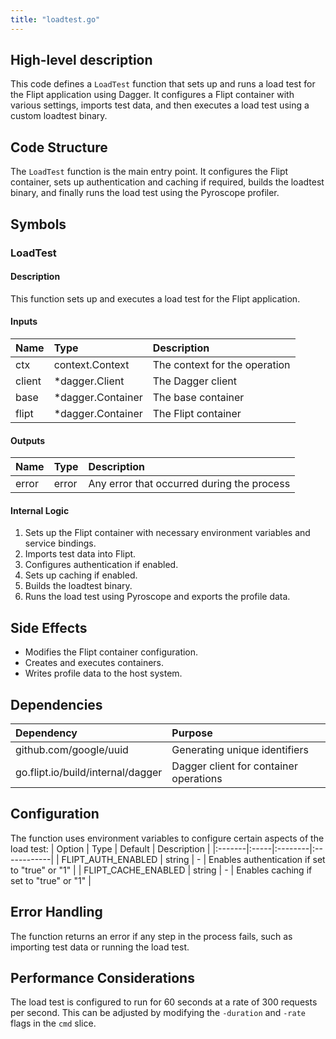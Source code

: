 ```yaml
---
title: "loadtest.go"
---
```


## High-level description
This code defines a `LoadTest` function that sets up and runs a load test for the Flipt application using Dagger. It configures a Flipt container with various settings, imports test data, and then executes a load test using a custom loadtest binary.

## Code Structure
The `LoadTest` function is the main entry point. It configures the Flipt container, sets up authentication and caching if required, builds the loadtest binary, and finally runs the load test using the Pyroscope profiler.

## Symbols

### LoadTest
#### Description
This function sets up and executes a load test for the Flipt application.

#### Inputs
| Name | Type | Description |
|:-----|:-----|:------------|
| ctx | context.Context | The context for the operation |
| client | *dagger.Client | The Dagger client |
| base | *dagger.Container | The base container |
| flipt | *dagger.Container | The Flipt container |

#### Outputs
| Name | Type | Description |
|:-----|:-----|:------------|
| error | error | Any error that occurred during the process |

#### Internal Logic
1. Sets up the Flipt container with necessary environment variables and service bindings.
2. Imports test data into Flipt.
3. Configures authentication if enabled.
4. Sets up caching if enabled.
5. Builds the loadtest binary.
6. Runs the load test using Pyroscope and exports the profile data.

## Side Effects
- Modifies the Flipt container configuration.
- Creates and executes containers.
- Writes profile data to the host system.

## Dependencies
| Dependency | Purpose |
|:-----------|:--------|
| github.com/google/uuid | Generating unique identifiers |
| go.flipt.io/build/internal/dagger | Dagger client for container operations |

## Configuration
The function uses environment variables to configure certain aspects of the load test:
| Option | Type | Default | Description |
|:-------|:-----|:--------|:------------|
| FLIPT_AUTH_ENABLED | string | - | Enables authentication if set to "true" or "1" |
| FLIPT_CACHE_ENABLED | string | - | Enables caching if set to "true" or "1" |

## Error Handling
The function returns an error if any step in the process fails, such as importing test data or running the load test.

## Performance Considerations
The load test is configured to run for 60 seconds at a rate of 300 requests per second. This can be adjusted by modifying the `-duration` and `-rate` flags in the `cmd` slice.